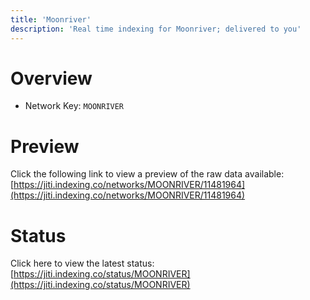 ```yaml
---
title: 'Moonriver'
description: 'Real time indexing for Moonriver; delivered to you'
---
```


# Overview
- Network Key: `MOONRIVER`

# Preview
Click the following link to view a preview of the raw data available: [https://jiti.indexing.co/networks/MOONRIVER/11481964](https://jiti.indexing.co/networks/MOONRIVER/11481964)

# Status
Click here to view the latest status: [https://jiti.indexing.co/status/MOONRIVER](https://jiti.indexing.co/status/MOONRIVER)
